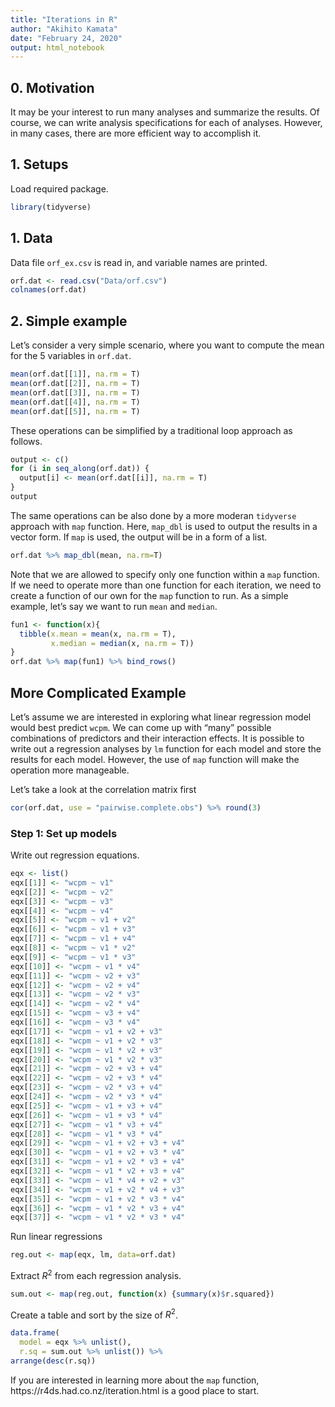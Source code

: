 ```yaml
---
title: "Iterations in R"
author: "Akihito Kamata"
date: "February 24, 2020"
output: html_notebook
---
```

## 0. Motivation
It may be your interest to run many analyses and summarize the results. Of course, we can write analysis specifications for each of analyses. However, in many cases, there are more efficient way to accomplish it. 

## 1. Setups
Load required package.
```r
library(tidyverse)
```

## 1. Data
Data file `orf_ex.csv` is read in, and variable names are printed.
```r
orf.dat <- read.csv("Data/orf.csv")
colnames(orf.dat)
```

## 2. Simple example
Let's consider a very simple scenario, where you want to compute the mean for the 5 variables in `orf.dat`. 
```r
mean(orf.dat[[1]], na.rm = T)
mean(orf.dat[[2]], na.rm = T)
mean(orf.dat[[3]], na.rm = T)
mean(orf.dat[[4]], na.rm = T)
mean(orf.dat[[5]], na.rm = T)
```

These operations can be simplified by a traditional loop approach as follows.
```r
output <- c()
for (i in seq_along(orf.dat)) {      
  output[i] <- mean(orf.dat[[i]], na.rm = T)
}
output
```

The same operations can be also done by a more moderan `tidyverse` approach with `map` function. Here, `map_dbl` is used to output the results in a vector form. If `map` is used, the output will be in a form of a list.
```r
orf.dat %>% map_dbl(mean, na.rm=T)
```

Note that we are allowed to specify only one function within a `map` function. If we need to operate more than one function for each iteration, we need to create a function of our own for the `map` function to run. As a simple example, let's say we want to run `mean` and `median`.
```r
fun1 <- function(x){
  tibble(x.mean = mean(x, na.rm = T),
         x.median = median(x, na.rm = T))
}
orf.dat %>% map(fun1) %>% bind_rows()
```

## More Complicated Example
Let's assume we are interested in exploring what linear regression model would best predict `wcpm`. We can come up with "many" possible combinations of predictors and their interaction effects. It is possible to write out a regression analyses by `lm` function for each model and store the results for each model. However, the use of `map` function will make the operation more manageable.

Let's take a look at the correlation matrix first
```r
cor(orf.dat, use = "pairwise.complete.obs") %>% round(3)
```

### Step 1: Set up models
Write out regression equations.
```r
eqx <- list()
eqx[[1]] <- "wcpm ~ v1"
eqx[[2]] <- "wcpm ~ v2"
eqx[[3]] <- "wcpm ~ v3"
eqx[[4]] <- "wcpm ~ v4"
eqx[[5]] <- "wcpm ~ v1 + v2"
eqx[[6]] <- "wcpm ~ v1 + v3"
eqx[[7]] <- "wcpm ~ v1 + v4"
eqx[[8]] <- "wcpm ~ v1 * v2"
eqx[[9]] <- "wcpm ~ v1 * v3"
eqx[[10]] <- "wcpm ~ v1 * v4"
eqx[[11]] <- "wcpm ~ v2 + v3"
eqx[[12]] <- "wcpm ~ v2 + v4"
eqx[[13]] <- "wcpm ~ v2 * v3"
eqx[[14]] <- "wcpm ~ v2 * v4"
eqx[[15]] <- "wcpm ~ v3 + v4"
eqx[[16]] <- "wcpm ~ v3 * v4"
eqx[[17]] <- "wcpm ~ v1 + v2 + v3"
eqx[[18]] <- "wcpm ~ v1 + v2 * v3"
eqx[[19]] <- "wcpm ~ v1 * v2 + v3"
eqx[[20]] <- "wcpm ~ v1 * v2 * v3"
eqx[[21]] <- "wcpm ~ v2 + v3 + v4"
eqx[[22]] <- "wcpm ~ v2 + v3 * v4"
eqx[[23]] <- "wcpm ~ v2 * v3 + v4"
eqx[[24]] <- "wcpm ~ v2 * v3 * v4"
eqx[[25]] <- "wcpm ~ v1 + v3 + v4"
eqx[[26]] <- "wcpm ~ v1 + v3 * v4"
eqx[[27]] <- "wcpm ~ v1 * v3 + v4"
eqx[[28]] <- "wcpm ~ v1 * v3 * v4"
eqx[[29]] <- "wcpm ~ v1 + v2 + v3 + v4"
eqx[[30]] <- "wcpm ~ v1 + v2 + v3 * v4"
eqx[[31]] <- "wcpm ~ v1 + v2 * v3 + v4"
eqx[[32]] <- "wcpm ~ v1 * v2 + v3 + v4"
eqx[[33]] <- "wcpm ~ v1 * v4 + v2 + v3"
eqx[[34]] <- "wcpm ~ v1 + v2 * v4 + v3"
eqx[[35]] <- "wcpm ~ v1 + v2 * v3 * v4"
eqx[[36]] <- "wcpm ~ v1 * v2 * v3 + v4"
eqx[[37]] <- "wcpm ~ v1 * v2 * v3 * v4"
```

Run linear regressions
```r
reg.out <- map(eqx, lm, data=orf.dat)
```

Extract $R^2$ from each regression analysis.
```r
sum.out <- map(reg.out, function(x) {summary(x)$r.squared})
```

Create a table and sort by the size of $R^2$.
```r
data.frame(
  model = eqx %>% unlist(),
  r.sq = sum.out %>% unlist()) %>% 
arrange(desc(r.sq))
```

If you are interested in learning more about the `map` function, https://r4ds.had.co.nz/iteration.html is a good place to start.

